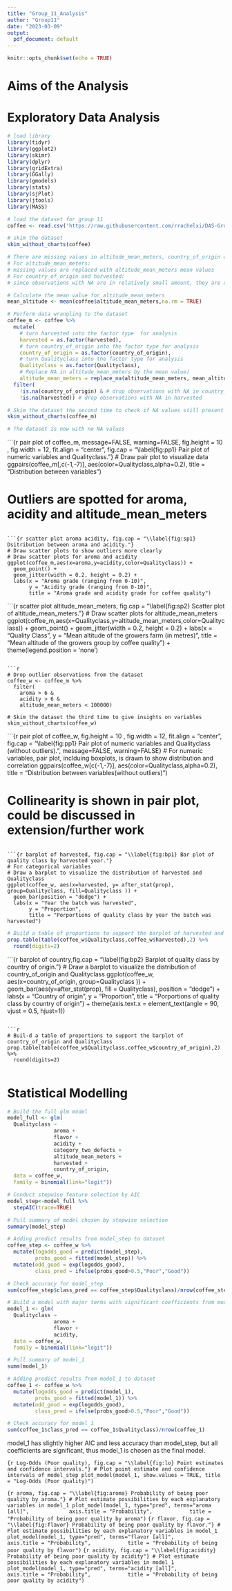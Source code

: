 ```yaml
---
title: "Group_11_Analysis"
author: "Group11"
date: "2023-03-09"
output:
  pdf_document: default
---
```


```r
knitr::opts_chunk$set(echo = TRUE)

```

# Aims of the Analysis

# Exploratory Data Analysis

```r

# load library
library(tidyr)
library(ggplot2)
library(skimr)
library(dplyr)
library(gridExtra)
library(GGally)
library(gmodels)
library(stats)
library(sjPlot)
library(jtools)
library(MASS)

# load the dataset for group 11
coffee <- read.csv('https://raw.githubusercontent.com/rrachelxi/DAS-Group-11/main/dataset11.csv')
```


```r
# skim the dataset
skim_without_charts(coffee)

# There are missing values in altitude_mean_meters, country_of_origin and harvested
# For altitude_mean_meters:
# missing values are replaced with altitude_mean_meters mean values
# For country_of_origin and harvested:
# since observations with NA are in relatively small amount, they are dropped
```

```r
# Calculate the mean value for altitude_mean_meters
mean_altitude <- mean(coffee$altitude_mean_meters,na.rm = TRUE)

# Perform data wrangling to the dataset
coffee_m <- coffee %>%
  mutate(
    # turn harvested into the factor type  for analysis
    harvested = as.factor(harvested), 
    # turn country_of_origin into the factor type for analysis
    country_of_origin = as.factor(country_of_origin), 
    # turn Qualityclass into the factor type for analysis
    Qualityclass = as.factor(Qualityclass), 
    # Replace NA in altitude_mean_meters by the mean value)
    altitude_mean_meters = replace_na(altitude_mean_meters, mean_altitude)) %>% 
  filter(
    !is.na(country_of_origin) & # drop observations with NA in country_of_origin
    !is.na(harvested)) # drop observations with NA in harvested

# Skim the dataset the second time to check if NA values still present
skim_without_charts(coffee_m)

# The dataset is now with no NA values
```


```{r pair plot of coffee_m, message=FALSE, warning=FALSE, fig.height = 10 , fig.width = 12, fit.align = "center", fig.cap = "\\label{fig:pp1} Pair plot of numeric variables and Qualityclass."}
# Draw pair plot to visualize data
ggpairs(coffee_m[,c(-1,-7)], 
        aes(color=Qualityclass,alpha=0.2), 
        title = "Distribution between variables")

# Outliers are spotted for aroma, acidity and altitude_mean_meters
```

```{r scatter plot aroma acidity, fig.cap = "\\label{fig:sp1} Dsitribution between aroma and acidity."}
# Draw scatter plots to show outliers more clearly
# Draw scatter plots for aroma and acidity
ggplot(coffee_m,aes(x=aroma,y=acidity,color=Qualityclass)) +
  geom_point() +
  geom_jitter(width = 0.2, height = 0.2) +
  labs(x = "Aroma grade (ranging from 0-10)", 
       y = "Acidity grade (ranging from 0-10)",
       title = "Aroma grade and acidity grade for coffee quality")
```

```{r scatter plot altitude_mean_meters, fig.cap = "\\label{fig:sp2} Scatter plot of altitude_mean_meters."}
# Draw scatter plots for altitude_mean_meters
ggplot(coffee_m,aes(x=Qualityclass,y=altitude_mean_meters,color=Qualityclass)) +
  geom_point() +
  geom_jitter(width = 0.2, height = 0.2) +
  labs(x = "Quality Class", 
       y = "Mean altitude of the growers farm (in metres)",
       title = "Mean altitude of the growers group by coffee quality") +
  theme(legend.position = 'none')
  
```

```r
# Drop outlier observations from the dataset
coffee_w <- coffee_m %>%
  filter(
    aroma > 6 & 
    acidity > 6 & 
    altitude_mean_meters < 100000)

# Skim the dataset the third time to give insights on variables
skim_without_charts(coffee_w)
```

```{r pair plot of coffee_w, fig.height = 10 , fig.width = 12, fit.align = "center", fig.cap = "\\label{fig:pp1} Pair plot of numeric variables and Qualityclass (without outliers).", message=FALSE, warning=FALSE}
# For numeric variables, pair plot, inclduing boxplots, is drawn to show distribution and correlation
ggpairs(coffee_w[c(-1,-7)], 
        aes(color=Qualityclass,alpha=0.2), 
        title = "Distribution between variables(without outliers)")

# Collinearity is shown in pair plot, could be discussed in extension/further work
```

```{r barplot of harvested, fig.cap = "\\label{fig:bp1} Bar plot of quality class by harvested year."}
# For categorical variables
# Draw a barplot to visualize the distribution of harvested and Qualityclass
ggplot(coffee_w, aes(x=harvested, y= after_stat(prop), group=Qualityclass, fill=Qualityclass )) +
  geom_bar(position = "dodge") +
  labs(x = "Year the batch was harvested",
       y = "Proportion",
       title = "Porportions of quality class by year the batch was harvested")
```

```r
# Build a table of proportions to support the barplot of harvested and Qualityclass
prop.table(table(coffee_w$Qualityclass,coffee_w$harvested),2) %>%
  round(digits=2)
```

```{r barplot of country,fig.cap = "\\label{fig:bp2} Barplot of quality class by country of origin."}
# Draw a barplot to visualize the distribution of country_of_origin and Qualityclass
ggplot(coffee_w, aes(x=country_of_origin, group=Qualityclass )) +
  geom_bar(aes(y=after_stat(prop), fill = Qualityclass),  position = "dodge") +
  labs(x = "Country of origin",
       y = "Proportion",
       title = "Porportions of quality class by country of origin") +
  theme(axis.text.x = element_text(angle = 90, vjust = 0.5, hjust=1)) 

```

```r
# Buil-d a table of proportions to support the barplot of country_of_origin and Qualityclass
prop.table(table(coffee_w$Qualityclass,coffee_w$country_of_origin),2) %>%
  round(digits=2)


```

# Statistical Modelling

```r
# Build the full glm model
model_full <- glm(
  Qualityclass ~ 
               aroma + 
               flavor +
               acidity +
               category_two_defects +
               altitude_mean_meters +
               harvested +
               country_of_origin,
  data = coffee_w,
  family = binomial(link="logit"))

# Conduct stepwise feature selection by AIC
model_step<-model_full %>%
  stepAIC(trace=TRUE)
```

```r
# Pull summary of model chosen by stepwise selection
summary(model_step)
```

```r
# Adding predict results from model_step to dataset
coffee_step <- coffee_w %>%
  mutate(logodds_good = predict(model_step),
         probs_good = fitted(model_step)) %>%
  mutate(odd_good = exp(logodds_good),
         class_pred = ifelse(probs_good>0.5,"Poor","Good"))

# Check accuracy for model_step
sum(coffee_step$class_pred == coffee_step$Qualityclass)/nrow(coffee_step)
```

```r
# Build a model with major terms with significant coefficients from model_step
model_1 <- glm(
  Qualityclass ~ 
               aroma + 
               flavor +
               acidity,
  data = coffee_w,
  family = binomial(link="logit"))

# Pull summary of model_1
summ(model_1)
```

```r
# Adding predict results from model_1 to dataset
coffee_1 <- coffee_w %>%
  mutate(logodds_good = predict(model_1),
         probs_good = fitted(model_1)) %>%
  mutate(odd_good = exp(logodds_good),
         class_pred = ifelse(probs_good>0.5,"Poor","Good"))

# Check accuracy for model_1
sum(coffee_1$class_pred == coffee_1$Qualityclass)/nrow(coffee_1)
```
model_1 has slightly higher AIC and less accuracy than model_step, but all coefficients are significant, thus model_1 is chosen as the final model.

```{r Log-Odds (Poor quality), fig.cap = "\\label{fig:lo} Point estimates and confidence intervals."}
# Plot point estimate and confidence intervals of model_step
plot_model(model_1, show.values = TRUE, title = "Log-Odds (Poor quality)")
```

```{r aroma, fig.cap = "\\label{fig:aroma} Probability of being poor quality by aroma."}
# Plot estimate possibilities by each explanatory variables in model_1
plot_model(model_1, type="pred", terms="aroma [all]", 
           axis.title = "Probability",
           title = "Probability of being poor quality by aroma")
```
```{r flavor, fig.cap = "\\label{fig:flavor} Probability of being poor quality by flavor."}
# Plot estimate possibilities by each explanatory variables in model_1
plot_model(model_1, type="pred", terms="flavor [all]", 
           axis.title = "Probability",
           title = "Probability of being poor quality by flavor")
```
```{r acidity, fig.cap = "\\label{fig:acidity} Probability of being poor quality by acidity"}
# Plot estimate possibilities by each explanatory variables in model_1
plot_model(model_1, type="pred", terms="acidity [all]", 
           axis.title = "Probability",
           title = "Probability of being poor quality by acidity")
```
